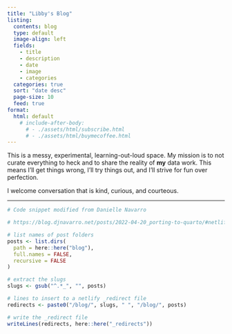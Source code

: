 ```yaml
---
title: "Libby's Blog"
listing:
  contents: blog
  type: default
  image-align: left
  fields: 
    - title
    - description
    - date
    - image
    - categories
  categories: true
  sort: "date desc"
  page-size: 10
  feed: true
format:
  html: default
    # include-after-body:
      # - ./assets/html/subscribe.html
      # - ./assets/html/buymecoffee.html
---
```


This is a messy, experimental, learning-out-loud space. My mission is to not curate everything to heck and to share the reality of **my** data work. This means I'll get things wrong, I'll try things out, and I'll strive for fun over perfection.

I welcome conversation that is kind, curious, and courteous.  

---

```r
# Code snippet modified from Danielle Navarro

# https://blog.djnavarro.net/posts/2022-04-20_porting-to-quarto/#netlify-redirects

# list names of post folders
posts <- list.dirs(
  path = here::here("blog"),
  full.names = FALSE,
  recursive = FALSE
)

# extract the slugs
slugs <- gsub("^.*_", "", posts)

# lines to insert to a netlify _redirect file
redirects <- paste0("/blog/", slugs, " ", "/blog/", posts)

# write the _redirect file
writeLines(redirects, here::here("_redirects"))
```
